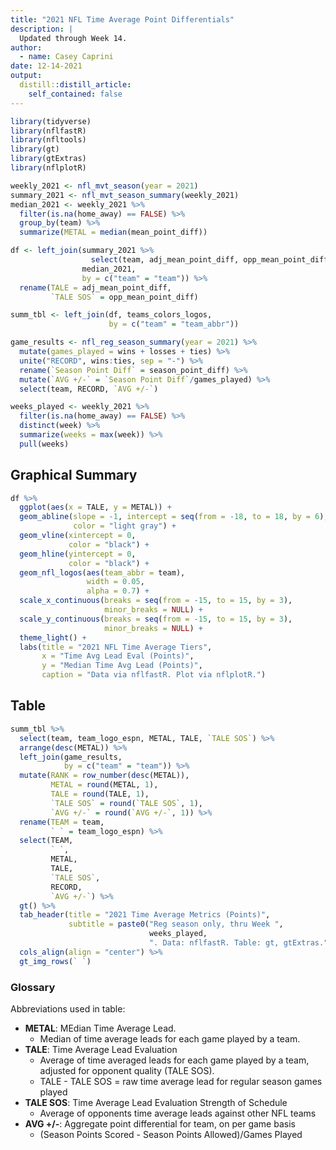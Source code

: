 ```yaml
---
title: "2021 NFL Time Average Point Differentials"
description: |
  Updated through Week 14.
author:
  - name: Casey Caprini
date: 12-14-2021
output:
  distill::distill_article:
    self_contained: false
---
```


```r
library(tidyverse)
library(nflfastR)
library(nfltools)
library(gt)
library(gtExtras)
library(nflplotR)

weekly_2021 <- nfl_mvt_season(year = 2021)
summary_2021 <- nfl_mvt_season_summary(weekly_2021)
median_2021 <- weekly_2021 %>%
  filter(is.na(home_away) == FALSE) %>%
  group_by(team) %>%
  summarize(METAL = median(mean_point_diff))

df <- left_join(summary_2021 %>%
                  select(team, adj_mean_point_diff, opp_mean_point_diff),
                median_2021,
                by = c("team" = "team")) %>%
  rename(TALE = adj_mean_point_diff,
         `TALE SOS` = opp_mean_point_diff)

summ_tbl <- left_join(df, teams_colors_logos,
                      by = c("team" = "team_abbr"))

game_results <- nfl_reg_season_summary(year = 2021) %>%
  mutate(games_played = wins + losses + ties) %>%
  unite("RECORD", wins:ties, sep = "-") %>%
  rename(`Season Point Diff` = season_point_diff) %>%
  mutate(`AVG +/-` = `Season Point Diff`/games_played) %>%
  select(team, RECORD, `AVG +/-`)

weeks_played <- weekly_2021 %>%
  filter(is.na(home_away) == FALSE) %>%
  distinct(week) %>%
  summarize(weeks = max(week)) %>%
  pull(weeks)
```

## Graphical Summary

```r
df %>%
  ggplot(aes(x = TALE, y = METAL)) +
  geom_abline(slope = -1, intercept = seq(from = -18, to = 18, by = 6),
              color = "light gray") +
  geom_vline(xintercept = 0,
             color = "black") +
  geom_hline(yintercept = 0,
             color = "black") +
  geom_nfl_logos(aes(team_abbr = team),
                 width = 0.05,
                 alpha = 0.7) +
  scale_x_continuous(breaks = seq(from = -15, to = 15, by = 3),
                     minor_breaks = NULL) +
  scale_y_continuous(breaks = seq(from = -15, to = 15, by = 3),
                     minor_breaks = NULL) +
  theme_light() +
  labs(title = "2021 NFL Time Average Tiers",
       x = "Time Avg Lead Eval (Points)",
       y = "Median Time Avg Lead (Points)",
       caption = "Data via nflfastR. Plot via nflplotR.")
```

## Table

```r

summ_tbl %>%
  select(team, team_logo_espn, METAL, TALE, `TALE SOS`) %>%
  arrange(desc(METAL)) %>%
  left_join(game_results,
            by = c("team" = "team")) %>%
  mutate(RANK = row_number(desc(METAL)),
         METAL = round(METAL, 1),
         TALE = round(TALE, 1),
         `TALE SOS` = round(`TALE SOS`, 1),
         `AVG +/-` = round(`AVG +/-`, 1)) %>%
  rename(TEAM = team,
         ` ` = team_logo_espn) %>%
  select(TEAM,
         ` `,
         METAL,
         TALE,
         `TALE SOS`,
         RECORD,
         `AVG +/-`) %>%
  gt() %>%
  tab_header(title = "2021 Time Average Metrics (Points)",
             subtitle = paste0("Reg season only, thru Week ",
                               weeks_played,
                               ". Data: nflfastR. Table: gt, gtExtras.")) %>%
  cols_align(align = "center") %>%
  gt_img_rows(` `)
```

### Glossary
Abbreviations used in table:

* <b>METAL</b>: MEdian Time Average Lead.
  * Median of time average leads for each game played by a team.
* <b>TALE</b>: Time Average Lead Evaluation
  * Average of time averaged leads for each game played by a team, adjusted for opponent quality (TALE SOS).
  * TALE - TALE SOS = raw time average lead for regular season games played
* <b>TALE SOS</b>: Time Average Lead Evaluation Strength of Schedule
  * Average of opponents time average leads against other NFL teams
* <b>AVG +/-</b>: Aggregate point differential for team, on per game basis
  * (Season Points Scored - Season Points Allowed)/Games Played

